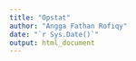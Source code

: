 ```yaml
---
title: "Opstat"
author: "Angga Fathan Rofiqy"
date: "`r Sys.Date()`"
output: html_document
---
```


